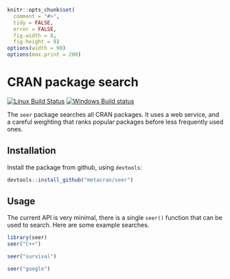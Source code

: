 
```r
knitr::opts_chunk$set(
  comment = "#>",
  tidy = FALSE,
  error = FALSE,
  fig.width = 8,
  fig.height = 8)
options(width = 90)
options(max.print = 200)
```

# CRAN package search

[![Linux Build Status](https://travis-ci.org/metacran/seer.png?branch=master)](https://travis-ci.org/metacran/seer)
[![Windows Build status](https://ci.appveyor.com/api/projects/status/2tdve2yyct7ix1u8)](https://ci.appveyor.com/project/gaborcsardi/seer)

The `seer` package searches all CRAN packages. It uses a web service,
and a careful weighting that ranks popular packages before less
frequently used ones.

## Installation

Install the package from github, using `devtools`:

```r
devtools::install_github("metacran/seer")
```

## Usage

The current API is very minimal, there is a single `seer()` function
that can be used to search. Here are some example searches.

```r
library(seer)
seer("C++")
```

```r
seer("survival")
```

```r
seer("google")
```
